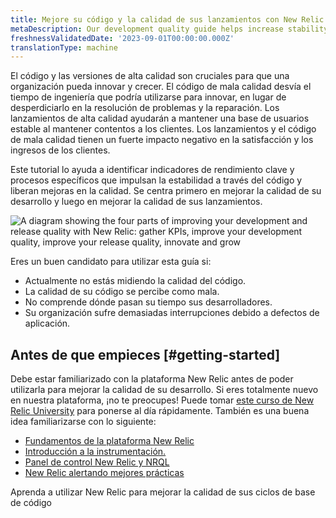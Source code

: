 ```yaml
---
title: Mejore su código y la calidad de sus lanzamientos con New Relic
metaDescription: Our development quality guide helps increase stability by using New Relic to ensure that fewer defects are introduced into the code base.
freshnessValidatedDate: '2023-09-01T00:00:00.000Z'
translationType: machine
---
```



El código y las versiones de alta calidad son cruciales para que una organización pueda innovar y crecer. El código de mala calidad desvía el tiempo de ingeniería que podría utilizarse para innovar, en lugar de desperdiciarlo en la resolución de problemas y la reparación. Los lanzamientos de alta calidad ayudarán a mantener una base de usuarios estable al mantener contentos a los clientes. Los lanzamientos y el código de mala calidad tienen un fuerte impacto negativo en la satisfacción y los ingresos de los clientes.

Este tutorial lo ayuda a identificar indicadores de rendimiento clave y procesos específicos que impulsan la estabilidad a través del código y liberan mejoras en la calidad. Se centra primero en mejorar la calidad de su desarrollo y luego en mejorar la calidad de sus lanzamientos.

<img
  title="Improvement Journey"
  alt="A diagram showing the four parts of improving your development and release quality with New Relic: gather KPIs, improve your development quality, improve your release quality, innovate and grow"
  src={journeyDiagram}
/>

Eres un buen candidato para utilizar esta guía si:

* Actualmente no estás midiendo la calidad del código.
* La calidad de su código se percibe como mala.
* No comprende dónde pasan su tiempo sus desarrolladores.
* Su organización sufre demasiadas interrupciones debido a defectos de aplicación.

## Antes de que empieces [#getting-started]

Debe estar familiarizado con la plataforma New Relic antes de poder utilizarla para mejorar la calidad de su desarrollo. Si eres totalmente nuevo en nuestra plataforma, ¡no te preocupes! Puede tomar [este curso de New Relic University](https://learn.newrelic.com/overview-course) para ponerse al día rápidamente. También es una buena idea familiarizarse con lo siguiente:

* [Fundamentos de la plataforma New Relic](https://learn.newrelic.com/fundamentals-course)
* [Introducción a la instrumentación.](https://learn.newrelic.com/self-paced-intro-to-instrumentation-with-new-relic)
* [Panel de control New Relic y NRQL](https://learn.newrelic.com/webinar-getting-started-with-dashboards-nrql)
* [New Relic alertando mejores prácticas](https://learn.newrelic.com/webinar-new-relic-alerts-fundamentals)

<DocTiles>
  <DocTile
    title="Improve your development quality"
    path="/docs/tutorial-innovation-and-growth/development-quality-mgmt/"
  >
    Aprenda a utilizar New Relic para mejorar la calidad de sus ciclos de base de código
  </DocTile>
</DocTiles>